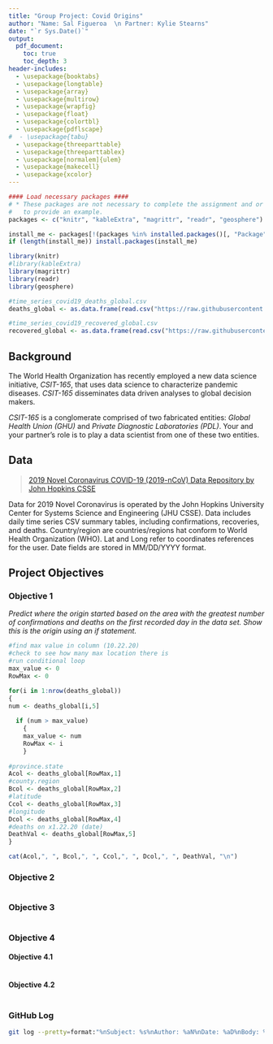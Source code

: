 ```yaml
---
title: "Group Project: Covid Origins"
author: "Name: Sal Figueroa  \n Partner: Kylie Stearns"
date: "`r Sys.Date()`"
output: 
  pdf_document:
    toc: true
    toc_depth: 3
header-includes:
  - \usepackage{booktabs}
  - \usepackage{longtable}
  - \usepackage{array}
  - \usepackage{multirow}
  - \usepackage{wrapfig}
  - \usepackage{float}
  - \usepackage{colortbl}
  - \usepackage{pdflscape}
#  - \usepackage{tabu}
  - \usepackage{threeparttable}
  - \usepackage{threeparttablex}
  - \usepackage[normalem]{ulem}
  - \usepackage{makecell}
  - \usepackage{xcolor}
---
```

```r

#### Load necessary packages ####
# * These packages are not necessary to complete the assignment and or only used 
#   to provide an example. 
packages <- c("knitr", "kableExtra", "magrittr", "readr", "geosphere")

install_me <- packages[!(packages %in% installed.packages()[, "Package"])]
if (length(install_me)) install.packages(install_me)

library(knitr)
#library(kableExtra)
library(magrittr)
library(readr)
library(geosphere)
```

```r



#time_series_covid19_deaths_global.csv
deaths_global <- as.data.frame(read.csv("https://raw.githubusercontent.com/Figgs0bit/CSIT165-CovidGroupProj/refs/heads/main/time_series_covid19_deaths_global.csv"))

#time_series_covid19_recovered_global.csv
recovered_global <- as.data.frame(read.csv("https://raw.githubusercontent.com/Figgs0bit/CSIT165-CovidGroupProj/refs/heads/main/time_series_covid19_recovered_global.csv"))
```

## Background
The World Health Organization has recently employed a new data science initiative, *CSIT-165*, that uses data science to characterize pandemic diseases. 
*CSIT-165* disseminates data driven analyses to global decision makers.

*CSIT-165* is a conglomerate comprised of two fabricated entities: *Global Health Union (GHU)* and *Private Diagnostic Laboratories (PDL)*. 
Your and your partner's role is to play a data scientist from one of these two entities.

## Data
> [2019 Novel Coronavirus COVID-19 (2019-nCoV) Data Repository by John Hopkins CSSE](https://github.com/CSSEGISandData/COVID-19/tree/master/csse_covid_19_data/csse_covid_19_time_series)

Data for 2019 Novel Coronavirus is operated by the John Hopkins University Center for Systems Science and Engineering (JHU CSSE).
Data includes daily time series CSV summary tables, including confirmations, recoveries, and deaths. 
Country/region are countries/regions hat conform to World Health Organization (WHO).
Lat and Long refer to coordinates references for the user. 
Date fields are stored in MM/DD/YYYY format.

## Project Objectives

### Objective 1
*Predict where the origin started based on the area with the greatest number of confirmations and deaths on the first recorded day in the data set. Show this is the origin using an if statement.*

```r
#find max value in column (10.22.20)
#check to see how many max location there is
#run conditional loop 
max_value <- 0
RowMax <- 0

for(i in 1:nrow(deaths_global))
{
num <- deaths_global[i,5]
  
  if (num > max_value)
    {
    max_value <- num
    RowMax <- i
    }
    
#province.state
Acol <- deaths_global[RowMax,1]
#county.region
Bcol <- deaths_global[RowMax,2]
#latitude
Ccol <- deaths_global[RowMax,3]
#longitude
Dcol <- deaths_global[RowMax,4]
#deaths on x1.22.20 (date)
DeathVal <- deaths_global[RowMax,5]
} 

cat(Acol,", ", Bcol,", ", Ccol,", ", Dcol,", ", DeathVal, "\n")
```

### Objective 2
```r

```

### Objective 3
```r

```

### Objective 4

#### Objective 4.1
```r

```

#### Objective 4.2
```r

```

### GitHub Log
```bash
git log --pretty=format:"%nSubject: %s%nAuthor: %aN%nDate: %aD%nBody: %b"
```





